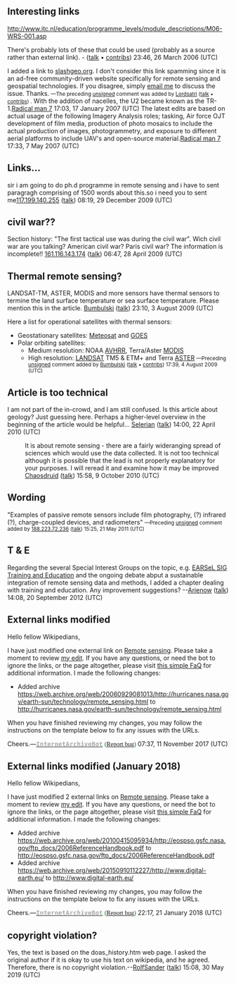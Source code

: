 {{Vital article|level=4|topic=Geography|class=Start}}
{{WikiProjectBannerShell|1=
{{WikiProject Physics |class=Start |importance=mid}}
{{WikiProject Weather Data and Instrumentation |class=Start |importance=high}}
{{WikiProject Spaceflight |class=Start |importance=mid}}
{{WikiProject Robotics |class=Start |importance=high |attention=no |past-selected=no}}
{{WikiProject Maps |class=Start |auto=Inherit |importance=high}}
{{WikiProject Internet |class=Start}}
}}

==Interesting links==
http://www.itc.nl/education/programme_levels/module_descriptions/M06-WRS-001.asp

There's probably lots of these that could be used (probably as a source rather than external link). - [[User:Samsara|{{{2|Samsara}}}]] ([[User talk:Samsara|talk]] • [[Special:Contributions/Samsara|contribs]]) 23:46, 26 March 2006 (UTC)

I added a link to [http://slashgeo.org slashgeo.org]. I don't consider this link spamming since it is an ad-free community-driven website specifically for remote sensing and geospatial technologies. If you disagree, simply [mailto:alexandre.leroux@ec.gc.ca email me] to discuss the issue. Thanks. <small>—The preceding [[Wikipedia:Sign your posts on talk pages|unsigned]] comment was added by [[User:Lordsatri|Lordsatri]] ([[User talk:Lordsatri|talk]] • [[Special:Contributions/Lordsatri|contribs]]) {{{2|}}}.</small>
With the addition of nacelles, the U2 became known as the TR-1.[[User:Radical man 7|Radical man 7]] 17:03, 17 January 2007 (UTC)
The latest edits are based on actual usage of the following Imagery Analysis roles; tasking, Air force OJT development of film media, production of photo mosaics to include the actual production of images, photogrammetry, and exposure to different aerial platforms to include UAV's and open-source material.[[User:Radical man 7|Radical man 7]] 17:33, 7 May 2007 (UTC)

== Links... ==


sir i am going to do ph.d programme in remote sensing and i have to sent paragragh comprising of 1500 words about this.so i need you to sent me[[Special:Contributions/117.199.140.255|117.199.140.255]] ([[User talk:117.199.140.255|talk]]) 08:19, 29 December 2009 (UTC)

== civil war?? ==

Section history: "The first tactical use was during the civil war". Wich civil war are you talking? American civil war? Paris civil war? 
The information is incomplete!!
[[Special:Contributions/161.116.143.174|161.116.143.174]] ([[User talk:161.116.143.174|talk]]) 06:47, 28 April 2009 (UTC)

== Thermal remote sensing? ==

LANDSAT-TM, ASTER, MODIS and more sensors have thermal sensors to termine the land surface temperature or sea surface temperature. Please mention this in the article. [[User:Bumbulski|Bumbulski]] ([[User talk:Bumbulski|talk]]) 23:10, 3 August 2009 (UTC)

Here a list for operational satellites with thermal sensors:
* Geostationary satellites: [[Meteosat]] and [[GOES]]
* Polar orbiting satellites:
** Medium resolution: NOAA [[AVHRR]], Terra/Aster [[MODIS]]
** High resolution: [[LANDSAT]] TM5 & ETM+ and Terra [[Advanced Spaceborne Thermal Emission and Reflection Radiometer|ASTER]]  <small><span class="autosigned">—Preceding [[Wikipedia:Signatures|unsigned]] comment added by [[User:Bumbulski|Bumbulski]] ([[User talk:Bumbulski|talk]] • [[Special:Contributions/Bumbulski|contribs]]) 17:39, 4 August 2009 (UTC)</span></small><!-- Template:Unsigned --> <!--Autosigned by SineBot-->

== Article is too technical ==

I am not part of the in-crowd, and I am still confused. Is this article about geology? Just guessing here. Perhaps a higher-level overview in the beginning of the article would be helpful... [[User:Selerian|Selerian]] ([[User talk:Selerian|talk]]) 14:00, 22 April 2010 (UTC)

:It is about remote sensing - there are a fairly wideranging spread of sciences which would use the data collected. It is not too technical although it is possible that the lead is not properly explanatory for your purposes. I will reread it and examine how it may be improved
:[[User:Chaosdruid|Chaosdruid]] ([[User talk:Chaosdruid|talk]]) 15:58, 9 October 2010 (UTC)

== Wording ==

"Examples of passive remote sensors include film photography, (?) infrared (?), charge-coupled devices, and radiometers"  <span style="font-size: smaller;" class="autosigned">—Preceding [[Wikipedia:Signatures|unsigned]] comment added by [[Special:Contributions/188.223.72.236|188.223.72.236]] ([[User talk:188.223.72.236|talk]]) 15:25, 21 May 2011 (UTC)</span><!-- Template:UnsignedIP --> <!--Autosigned by SineBot-->


== T & E ==

Regarding the several Special Interest Groups on the topic, e.g. [http://www.earsel.org/SIG/ET/index.php EARSeL SIG Training and Education] and the ongoing debate abput a sustainable integration of remote sensing data and methods, I added a chapter dealing with training and education. Any improvement suggestions? --[[User:Arienow|Arienow]] ([[User talk:Arienow|talk]]) 14:08, 20 September 2012 (UTC)

== External links modified ==

Hello fellow Wikipedians,

I have just modified one external link on [[Remote sensing]]. Please take a moment to review [[special:diff/809766450|my edit]]. If you have any questions, or need the bot to ignore the links, or the page altogether, please visit [[User:Cyberpower678/FaQs#InternetArchiveBot|this simple FaQ]] for additional information. I made the following changes:
*Added archive https://web.archive.org/web/20060929081013/http://hurricanes.nasa.gov/earth-sun/technology/remote_sensing.html to http://hurricanes.nasa.gov/earth-sun/technology/remote_sensing.html

When you have finished reviewing my changes, you may follow the instructions on the template below to fix any issues with the URLs.

{{sourcecheck|checked=false|needhelp=}}

Cheers.—[[User:InternetArchiveBot|'''<span style="color:darkgrey;font-family:monospace">InternetArchiveBot</span>''']] <span style="color:green;font-family:Rockwell">([[User talk:InternetArchiveBot|Report bug]])</span> 07:37, 11 November 2017 (UTC)

== External links modified (January 2018) ==

Hello fellow Wikipedians,

I have just modified 2 external links on [[Remote sensing]]. Please take a moment to review [[special:diff/821667084|my edit]]. If you have any questions, or need the bot to ignore the links, or the page altogether, please visit [[User:Cyberpower678/FaQs#InternetArchiveBot|this simple FaQ]] for additional information. I made the following changes:
*Added archive https://web.archive.org/web/20100415095934/http://eospso.gsfc.nasa.gov/ftp_docs/2006ReferenceHandbook.pdf to http://eospso.gsfc.nasa.gov/ftp_docs/2006ReferenceHandbook.pdf
*Added archive https://web.archive.org/web/20150910112227/http://www.digital-earth.eu/ to http://www.digital-earth.eu/

When you have finished reviewing my changes, you may follow the instructions on the template below to fix any issues with the URLs.

{{sourcecheck|checked=false|needhelp=}}

Cheers.—[[User:InternetArchiveBot|'''<span style="color:darkgrey;font-family:monospace">InternetArchiveBot</span>''']] <span style="color:green;font-family:Rockwell">([[User talk:InternetArchiveBot|Report bug]])</span> 22:17, 21 January 2018 (UTC)

== copyright violation? ==

{{Copypaste|section|url=http://joseba.mpch-mainz.mpg.de/doas_history.htm|date=May 2019}}

Yes, the text is based on the doas_history.htm web page. I asked
the original author if it is okay to use his text on wikipedia, and he
agreed. Therefore, there is no copyright violation.--[[User:RolfSander|RolfSander]] ([[User talk:RolfSander|talk]]) 15:08, 30 May 2019 (UTC)
